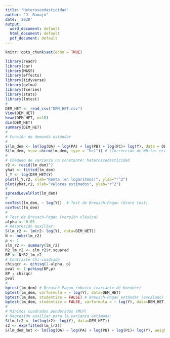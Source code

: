 ```yaml
---
title: "Heteroscedasticidad"
author: "J. Ramajo"
date: '2020'
output:
  word_document: default
  html_document: default
  pdf_document: default
---
```


```r
knitr::opts_chunk$set(echo = TRUE)
```

```r
library(readr)
library(car)
library(MASS)
library(effects)
library(tidyverse)
library(gvlma)
library(tseries)
library(stats)
library(lmtest)
#
DEM_HET <- read_csv("DEM_HET.csv")
View(DEM_HET)
head(DEM_HET, n=10)
dim(DEM_HET)
summary(DEM_HET)
#
# Función de demanda estándar
#
S(lm_dem <- lm(log(QA) ~ log(PA) + log(PB) + log(PC)+ log(Y), data = DEM_HET))
S(lm_dem, vcov.=hccm(lm_dem, type = "hc1")) # (Corrección de White: errores estándar robustos)
#
# Chequeo de varianza no constante: heteroscedasticidad
r2 <- resid(lm_dem)^2
yhat <- fitted(lm_dem)
l_Y <- log(DEM_HET$Y)
plot(l_Y,r2, xlab="Renta (en logaritmos)", ylab="r^2")
plot(yhat,r2, xlab="Valores estimados", ylab="r^2")
#
spreadLevelPlot(lm_dem)
#
ncvTest(lm_dem, ~ log(Y))  # Test de Breusch-Pagan (Score test)
ncvTest(lm_dem)
#
# Test de Breusch-Pagan (versión clásica)
alpha <- 0.05
# Resgresión auxiliar:
S(lm_r2 <- lm(r2~ log(Y), data=DEM_HET))
N <- nobs(lm_r2)
p <- 1 
slm_r2 <- summary(lm_r2)
R2_lm_r2 <- slm_r2$r.squared
BP <- N*R2_lm_r2
# Contraste Chi-cuadrado 
chisqcr <- qchisq(1-alpha, p)
pval <- 1-pchisq(BP,p)
BP ; chisqcr
pval 
#
bptest(lm_dem) # Breusch-Pagan robusto (variante de Koenker)
bptest(lm_dem, varformula = ~ log(Y), data=DEM_HET)
bptest(lm_dem, studentize = FALSE) # Breusch-Pagan estándar (escalado)
bptest(lm_dem, studentize = FALSE, varformula = ~ log(Y), data=DEM_HET)
#
# Mínimos cuadrados ponderados (MCP)
# Regresión auxiliar para la varianza estimada:
S(lm_lr2 <- lm(log(r2)~ log(Y), data=DEM_HET))
s2 <- exp(fitted(lm_lr2))
S(lm_dem_het <- lm(log(QA) ~ log(PA) + log(PB) + log(PC)+ log(Y), weights = 1/s2, data = DEM_HET))
```

